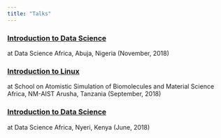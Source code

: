 ```yaml
---
title: "Talks"
---
```

### [Introduction to Data Science](https://bit.ly/2yCTvLA){target="_blank"}
at Data Science Africa, Abuja, Nigeria (November, 2018)

### [Introduction to Linux](https://bit.ly/2O66gn5){target="_blank"}
at School on Atomistic Simulation of Biomolecules and Material Science Africa, NM-AIST Arusha, Tanzania (September, 2018)

### [Introduction to Data Science](https://bit.ly/2EMa6lM){target="_blank"}
at Data Science Africa, Nyeri, Kenya (June, 2018)